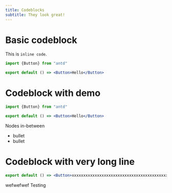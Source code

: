 ```yaml
---
title: Codeblocks
subtitle: They look great!
---
```


# Basic codeblock

This is `inline code`.

```jsx
import {Button} from "antd"

export default () => <Button>Hello</Button>
```

# Codeblock with demo
```jsx demo
import {Button} from "antd"

export default () => <Button>Hello</Button>
```
Nodes in-between
- bullet
- bullet

# Codeblock with very long line

```jsx
export default () => <Button>xxxxxxxxxxxxxxxxxxxxxxxxxxxxxxxxxxxxxxxxxxxxxxxxxxxxxxxxxxxxxxxxxxxxxxxxxxxxxxxxxxxxxxxxxxxxxxxxxxxxxxxxxxxxxxxxxxxxxxxxxxx</Button>
```
wefwefwef
Testing
